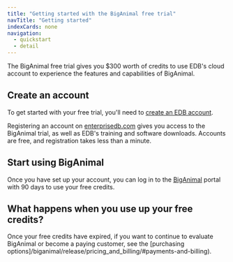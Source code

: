 ```yaml
---
title: "Getting started with the BigAnimal free trial"
navTitle: "Getting started" 
indexCards: none
navigation:
  - quickstart
  - detail
---
```


The BigAnimal free trial gives you $300 worth of credits to use EDB's cloud account to experience the features and capabilities of BigAnimal.

## Create an account

To get started with your free trial, you'll need to [create an EDB account](detail/create_an_account). 

Registering an account on [enterprisedb.com](https://www.enterprisedb.com/) gives you access to the BigAnimal trial, as well as EDB's training and software downloads. 
Accounts are free, and registration takes less than a minute.

## Start using BigAnimal

Once you have set up your account, you can log in to the [BigAnimal](https://portal.biganimal.com) portal with 90 days to use your free credits.

## What happens when you use up your free credits? 

Once your free credits have expired, if you want to continue to evaluate BigAnimal or become a paying customer, see the [purchasing options]/biganimal/release/pricing_and_billing/#payments-and-billing).